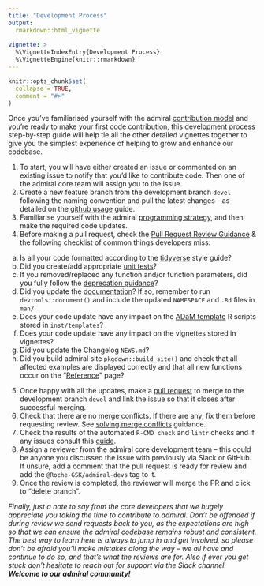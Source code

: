 ```yaml
---
title: "Development Process"
output:
  rmarkdown::html_vignette
    
vignette: >
  %\VignetteIndexEntry{Development Process}
  %\VignetteEngine{knitr::rmarkdown}
---
```


```r
knitr::opts_chunk$set(
  collapse = TRUE,
  comment = "#>"
)
```

Once you’ve familiarised yourself with the admiral [contribution model](https://roche-gsk.github.io/admiral/articles/contribution_model.html) and you’re ready to make your first code contribution, this development process step-by-step guide will help tie all the other detailed vignettes together to give you the simplest experience of helping to grow and enhance our codebase.

1. To start, you will have either created an issue or commented on an existing issue to notify that you’d like to contribute code. Then one of the admiral core team will assign you to the issue.
2. Create a new feature branch from the development branch `devel` following the naming convention and pull the latest changes - as detailed on the [github usage](https://roche-gsk.github.io/admiral/articles/git_usage.html#working-with-feature-branches-1) guide.
3. Familiarise yourself with the admiral [programming strategy](https://roche-gsk.github.io/admiral/articles/programming_strategy.html), and then make the required code updates.
4. Before making a pull request, check the [Pull Request Review Guidance](https://roche-gsk.github.io/admiral/articles/pr_review_guidance.html) & the following checklist of common things developers miss:
  a. Is all your code formatted according to the [tidyverse](https://style.tidyverse.org/) style guide?
  b. Did you create/add appropriate [unit tests](https://roche-gsk.github.io/admiral/articles/unit_test_guidance.html#writing-unit-tests-in-admiral-)?
  c. If you removed/replaced any function and/or function parameters, did you fully follow the [deprecation guidance](https://roche-gsk.github.io/admiral/articles/programming_strategy.html#deprecation-1)?
  d. Did you update the [documentation](https://roche-gsk.github.io/admiral/articles/programming_strategy.html#function-header-documentation-)? If so, remember to run `devtools::document()` and include the updated `NAMESPACE` and `.Rd` files in `man/` 
  e. Does your code update have any impact on the [ADaM template](https://roche-gsk.github.io/admiral/articles/admiral.html#starting-a-script-1) R scripts stored in `inst/templates`?
  f. Does your code update have any impact on the vignettes stored in vignettes?
  g. Did you update the Changelog `NEWS.md`?
  h. Did you build admiral site `pkgdown::build_site()` and check that all affected examples are displayed correctly and that all new functions occur on the "[Reference](https://roche-gsk.github.io/admiral/reference/index.html)" page?
5. Once happy with all the updates, make a [pull request](https://roche-gsk.github.io/admiral/articles/git_usage.html#working-with-feature-branches-1) to merge to the development branch `devel` and link the issue so that it closes after successful merging.
6. Check that there are no merge conflicts. If there are any, fix them before requesting review. See [solving merge conflicts](https://roche-gsk.github.io/admiral/articles/git_usage.html#solving-merge-conflicts) guidance.
7. Check the results of the automated `R-CMD check` and `lintr` checks and if any issues consult this [guide](https://roche-gsk.github.io/admiral/articles/pr_review_guidance.html#common-r-cmd-check-issues-1).
8. Assign a reviewer from the admiral core development team – this could be anyone you discussed the issue with previously via Slack or GitHub. If unsure, add a comment that the pull request is ready for review and add the `@Roche-GSK/admiral-devs` tag to it.
9. Once the review is completed, the reviewer will merge the PR and click to “delete branch”.

_Finally, just a note to say from the core developers that we hugely appreciate you taking the time to contribute to admiral. Don’t be offended if during review we send requests back to you, as the expectations are high so that we can ensure the admiral codebase remains robust and consistent. The best way to learn here is always to jump in and get involved, so please don’t be afraid you’ll make mistakes along the way – we all have and continue to do so, and that’s what the reviews are for. Also if ever you get stuck don't hesitate to reach out for support via the Slack channel. **Welcome to our admiral community!**_
